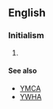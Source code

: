 ==English==
{{wikipedia}}

===Initialism===
{{rfc-header|Initialism}}
{{head|en|initialism}}

# {{w|Young Men's Hebrew Association}}

====See also====
* [[YMCA]]
* [[YWHA]]